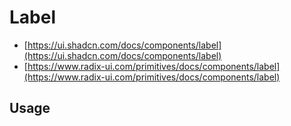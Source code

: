 
<Meta of={LabelStories} />

# Label

* [https://ui.shadcn.com/docs/components/label](https://ui.shadcn.com/docs/components/label)
* [https://www.radix-ui.com/primitives/docs/components/label](https://www.radix-ui.com/primitives/docs/components/label)

<Canvas of={LabelStories.Default} />

<Controls />

## Usage

```jsx
import { Label, Input } from '@sozialhelden/ui';
import { useId } from 'react';

export function App() {
  const id = useId();
  return (
    <div>
      <Label htmlFor={id}>Your email address</Label>
      <Input id={id} type="email" />
    </div>
  );
}
```
